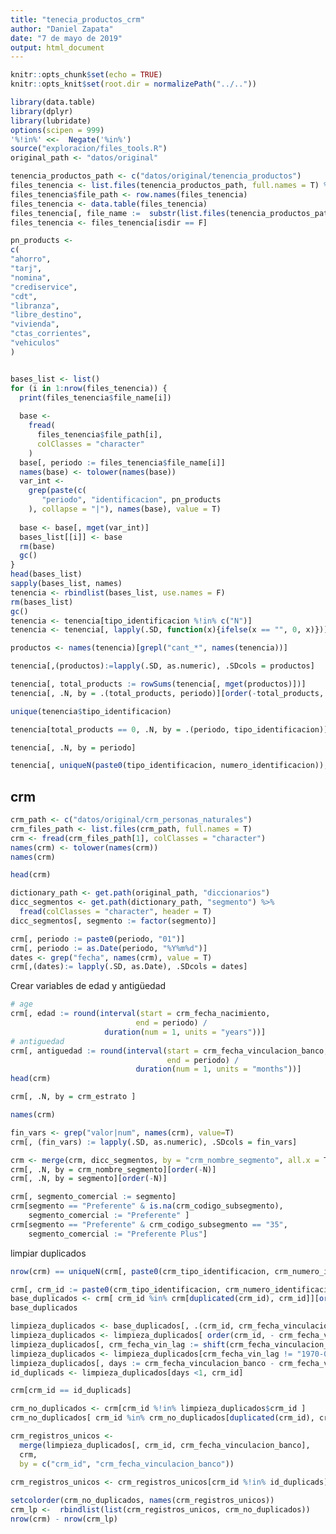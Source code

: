 ```yaml
---
title: "tenecia_productos_crm"
author: "Daniel Zapata"
date: "7 de mayo de 2019"
output: html_document
---
```


```r
knitr::opts_chunk$set(echo = TRUE)
knitr::opts_knit$set(root.dir = normalizePath("../.."))
```

```r
library(data.table)
library(dplyr)
library(lubridate)
options(scipen = 999)
'%!in%' <<-  Negate('%in%')
source("exploracion/files_tools.R")
original_path <- "datos/original"
```

```r
tenencia_productos_path <- c("datos/original/tenencia_productos")
files_tenencia <- list.files(tenencia_productos_path, full.names = T) %>% file.info() %>% data.frame
files_tenencia$file_path <- row.names(files_tenencia)
files_tenencia <- data.table(files_tenencia)
files_tenencia[, file_name :=  substr(list.files(tenencia_productos_path), 10, 16)]
files_tenencia <- files_tenencia[isdir == F]

```

```r

pn_products <-
c(
"ahorro",
"tarj",
"nomina",
"crediservice",
"cdt",
"libranza",
"libre_destino",
"vivienda",
"ctas_corrientes",
"vehiculos"
)


bases_list <- list()
for (i in 1:nrow(files_tenencia)) {
  print(files_tenencia$file_name[i])
  
  base <-
    fread(
      files_tenencia$file_path[i],
      colClasses = "character"
    )
  base[, periodo := files_tenencia$file_name[i]]
  names(base) <- tolower(names(base))
  var_int <-
    grep(paste(c(
       "periodo", "identificacion", pn_products
    ), collapse = "|"), names(base), value = T)
  
  base <- base[, mget(var_int)]
  bases_list[[i]] <- base
  rm(base)
  gc()
}
head(bases_list)
sapply(bases_list, names)
tenencia <- rbindlist(bases_list, use.names = F)
rm(bases_list)
gc()
tenencia <- tenencia[tipo_identificacion %!in% c("N")]
tenencia <- tenencia[, lapply(.SD, function(x){ifelse(x == "", 0, x)})]
```

```r
productos <- names(tenencia)[grepl("cant_*", names(tenencia))]

tenencia[,(productos):=lapply(.SD, as.numeric), .SDcols = productos]

tenencia[, total_products := rowSums(tenencia[, mget(productos)])]
tenencia[, .N, by = .(total_products, periodo)][order(-total_products, periodo)]
```
```r
unique(tenencia$tipo_identificacion)
```
```r
tenencia[total_products == 0, .N, by = .(periodo, tipo_identificacion)]
```
```r
tenencia[, .N, by = periodo]
```

```r
tenencia[, uniqueN(paste0(tipo_identificacion, numero_identificacion)), by = periodo]
```

## crm 
```r
crm_path <- c("datos/original/crm_personas_naturales")
crm_files_path <- list.files(crm_path, full.names = T)
crm <- fread(crm_files_path[1], colClasses = "character")
names(crm) <- tolower(names(crm))  
names(crm)
```
```r
head(crm)
```

```r
dictionary_path <- get.path(original_path, "diccionarios")
dicc_segmentos <- get.path(dictionary_path, "segmento") %>% 
  fread(colClasses = "character", header = T)
dicc_segmentos[, segmento := factor(segmento)]
```


```r
crm[, periodo := paste0(periodo, "01")]
crm[, periodo := as.Date(periodo, "%Y%m%d")]
dates <- grep("fecha", names(crm), value = T)
crm[,(dates):= lapply(.SD, as.Date), .SDcols = dates]
```

Crear variables de edad y antigüedad
```r
# age
crm[, edad := round(interval(start = crm_fecha_nacimiento,
                            end = periodo) /
                     duration(num = 1, units = "years"))]
# antiguedad
crm[, antiguedad := round(interval(start = crm_fecha_vinculacion_banco,
                                   end = periodo) /
                            duration(num = 1, units = "months"))]
head(crm)
```

```r
crm[, .N, by = crm_estrato ]
```
```r
names(crm)
```

```r
fin_vars <- grep("valor|num", names(crm), value=T)
crm[, (fin_vars) := lapply(.SD, as.numeric), .SDcols = fin_vars]

```

```r
crm <- merge(crm, dicc_segmentos, by = "crm_nombre_segmento", all.x = T)
crm[, .N, by = crm_nombre_segmento][order(-N)]
crm[, .N, by = segmento][order(-N)]
```
```r
crm[, segmento_comercial := segmento]
crm[segmento == "Preferente" & is.na(crm_codigo_subsegmento), 
    segmento_comercial := "Preferente" ]
crm[segmento == "Preferente" & crm_codigo_subsegmento == "35", 
    segmento_comercial := "Preferente Plus"]

```


limpiar duplicados
```r
nrow(crm) == uniqueN(crm[, paste0(crm_tipo_identificacion, crm_numero_identificacion)])
```

```r
crm[, crm_id := paste0(crm_tipo_identificacion, crm_numero_identificacion)]
base_duplicados <- crm[ crm_id %in% crm[duplicated(crm_id), crm_id]][order(-crm_id)]
base_duplicados
```

```r
limpieza_duplicados <- base_duplicados[, .(crm_id, crm_fecha_vinculacion_banco)]
limpieza_duplicados <- limpieza_duplicados[ order(crm_id, - crm_fecha_vinculacion_banco)]
limpieza_duplicados[, crm_fecha_vin_lag := shift(crm_fecha_vinculacion_banco, 1, 0, "lead"), by = crm_id]
limpieza_duplicados <- limpieza_duplicados[crm_fecha_vin_lag != "1970-01-01"]
limpieza_duplicados[, days := crm_fecha_vinculacion_banco - crm_fecha_vin_lag]
id_duplicads <- limpieza_duplicados[days <1, crm_id]

```

```r
crm[crm_id == id_duplicads]
```

```r
crm_no_duplicados <- crm[crm_id %!in% limpieza_duplicados$crm_id ]
crm_no_duplicados[ crm_id %in% crm_no_duplicados[duplicated(crm_id), crm_id]][order(-crm_id)]

crm_registros_unicos <-
  merge(limpieza_duplicados[, crm_id, crm_fecha_vinculacion_banco],
  crm,
  by = c("crm_id", "crm_fecha_vinculacion_banco"))
  
crm_registros_unicos <- crm_registros_unicos[crm_id %!in% id_duplicads]

setcolorder(crm_no_duplicados, names(crm_registros_unicos))
crm_lp <-  rbindlist(list(crm_registros_unicos, crm_no_duplicados))
nrow(crm) - nrow(crm_lp)

```

